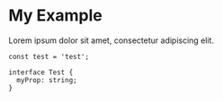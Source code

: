 # My Example

Lorem ipsum dolor sit amet, consectetur adipiscing elit.

```tsx
const test = 'test';

interface Test {
  myProp: string;
}
```
